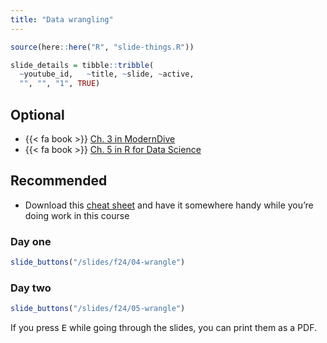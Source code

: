 ```yaml
---
title: "Data wrangling"
---
```



```r
source(here::here("R", "slide-things.R"))

slide_details = tibble::tribble(
  ~youtube_id,   ~title, ~slide, ~active,
  "", "", "1", TRUE)

```

## Optional

- {{< fa book >}} [Ch. 3 in ModernDive](https://moderndive.com/)
- {{< fa book >}} [Ch. 5 in R for Data Science](https://r4ds.had.co.nz/transform.html)


## Recommended

- Download this [cheat sheet](https://github.com/rstudio/cheatsheets/blob/master/data-transformation.pdf) and have it somewhere handy while you're doing work in this course




### Day one

```r
slide_buttons("/slides/f24/04-wrangle")
```


### Day two

```r
slide_buttons("/slides/f24/05-wrangle")
```



:::{.callout-tip}
If you press <kbd>E</kbd> while going through the slides, you can print them as a PDF.
:::




